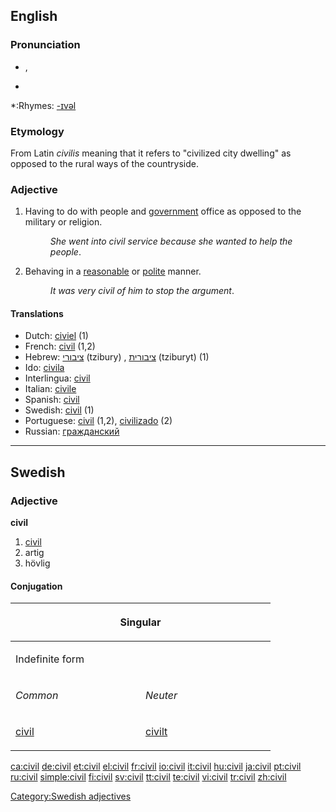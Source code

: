 ==English==

===Pronunciation===
*{{IPA|/ˈsɪvəl/}}, {{SAMPA|/"sIv@l/}}
*{{audio|en-us-civil.ogg|Audio (US)}}

*:Rhymes: [[Rhymes:English:-ɪvəl|-ɪvəl]]

===Etymology===
From Latin ''civilis'' meaning that it refers to "civilized city dwelling" as opposed to the rural ways of the countryside.

===Adjective===
{{en-adj}}
# Having to do with people and [[government]] office as opposed to the military or religion.
#:''She went into civil service because she wanted to help the people''.
# Behaving in a [[reasonable]] or [[polite]] manner.
#:''It was very civil of him to stop the argument''.

====Translations====
*Dutch: [[civiel]] (1)
*French: [[civil]] (1,2)
*Hebrew: [[ציבורי]] (tzibury) {{m}}, [[ציבורית]] (tziburyt) {{f}} (1)
*Ido: [[civila]]
*Interlingua: [[civil]]
*Italian: [[civile]]
*Spanish: [[civil]]
*Swedish: [[civil#Swedish|civil]] (1)
*Portuguese: [[civil]] (1,2), [[civilizado]] (2)
*Russian: [[гражданский]]

----

==Swedish==

===Adjective===
'''civil'''

# [[civil#English|civil]]
# artig
# hövlig

====Conjugation====
{| border=1 cellspacing=0
|- bgcolor="#FFFFF0" align=center
! colspan=4 width=400 | Singular
! rowspan=3 width=100 | Plural
|- bgcolor="#FFFFF0" align=center
! colspan=2 width=200 | Indefinite form
! colspan=2 width=200 | Definite form
|- bgcolor="#FFFFF0" align=center
| width=100 | ''Common''
| width=100 | ''Neuter''
| width=100 | ''Sexus maskuline''
| width=100 | ''Other sexus''
|- align=center
| [[civil]]
| [[civilt]]
| [[civile]]
| [[civila]]
| [[civila]]
|}

[[Category:Swedish adjectives]]

[[ca:civil]]
[[de:civil]]
[[et:civil]]
[[el:civil]]
[[fr:civil]]
[[io:civil]]
[[it:civil]]
[[hu:civil]]
[[ja:civil]]
[[pt:civil]]
[[ru:civil]]
[[simple:civil]]
[[fi:civil]]
[[sv:civil]]
[[tt:civil]]
[[te:civil]]
[[vi:civil]]
[[tr:civil]]
[[zh:civil]]